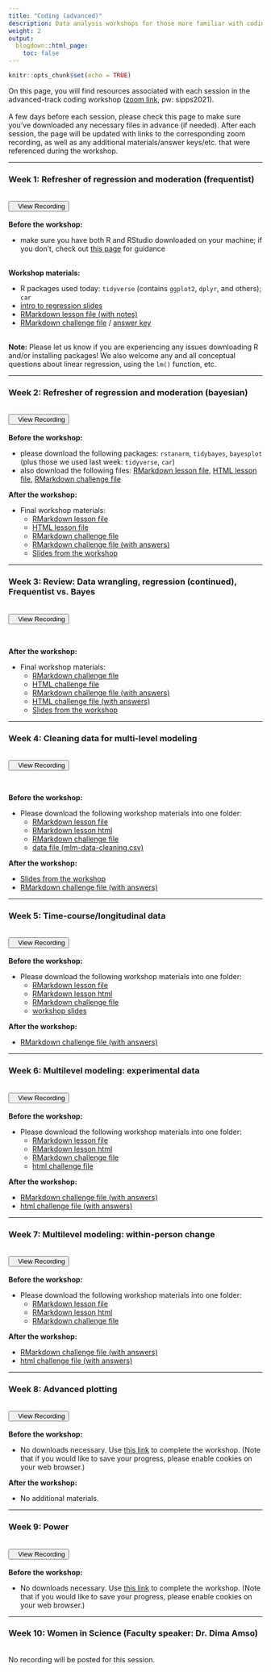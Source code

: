 ```yaml
---
title: "Coding (advanced)"
description: Data analysis workshops for those more familiar with coding principles and/or the R language.
weight: 2
output:
  blogdown::html_page:
    toc: false
---
```


```r
knitr::opts_chunk$set(echo = TRUE)
```

On this page, you will find resources associated with each session in the advanced-track coding workshop (<a href="https://columbiauniversity.zoom.us/j/96821508904?pwd=U25kdlpienRheFlyMmhKaU9JOFF1Zz09" target="_blank">zoom link</a>, pw: sipps2021).
<br><br>
A few days before each session, please check this page to make sure you've downloaded any necessary files in advance (if needed). After each session, the page will be updated with links to the corresponding zoom recording, as well as any additional materials/answer keys/etc. that were referenced during the workshop.
<hr>

### Week 1: Refresher of regression and moderation (frequentist)
<br>
<div align="center"><a href="https://columbiauniversity.zoom.us/rec/share/IP1_-EPWLHypgEt_krGjQVl5AvQzMh0YREqO460fACXVAYk-A2-t9ECSxK7eQNMl.PUsxRULkO2eFmvAH" target="_blank" style="padding-bottom:10px"><button><i class="fas fa-video"></i>&nbsp;&nbsp;&nbsp;View Recording</button></a></div>
<br>
**Before the workshop:**
<ul>
<li>make sure you have both R and RStudio downloaded on your machine; if you don't, check out [this page](https://cu-psych-computing.github.io/cu-psych-comp-tutorial/tutorials/r-core/1-programming/lessonpart0/#working-with-rstudio-1){target="_blank"} for guidance
</ul>
<br>
**Workshop materials:**
<ul>
<li>R packages used today: `tidyverse` (contains `ggplot2`, `dplyr`, and others); `car`
<li><a href="/workshop_files/coding-adv-01/lm-intro.pdf" download>intro to regression slides</a>
<li><a href="/workshop_files/coding-adv-01/lm-lesson.Rmd" download>RMarkdown lesson file (with notes)</a>
<li><a href="/workshop_files/coding-adv-01/lm-challenge-empty.Rmd" download>RMarkdown challenge file</a> / <a href="/workshop_files/coding-adv-01/lm-challenge.Rmd" download>answer key</a>
</ul>
<br>
**Note:** Please let us know if you are experiencing any issues downloading R and/or installing packages! We also welcome any and all conceptual questions about linear regression, using the `lm()` function, etc.

<hr>

### Week 2: Refresher of regression and moderation (bayesian)
<br>
<div align="center"><a href="https://columbiauniversity.zoom.us/rec/share/_tCCImF61Hm76nJJUeapi83JvSbXxC839T8W5tLw6Vd8dd16T3FoP14gSlQUVOAK.cTAe10RMrs4ZiESc" target="_blank" style="padding-bottom:10px"><button><i class="fas fa-video"></i>&nbsp;&nbsp;&nbsp;View Recording</button></a></div>
<br>
**Before the workshop:**
<ul>
<li>please download the following packages: `rstanarm`, `tidybayes`, `bayesplot` (plus those we used last week: `tidyverse`, `car`)
<li>also download the following files: <a href="/workshop_files/coding-adv-02/lm-lesson-bayes-orig.Rmd" download>RMarkdown lesson file</a>, <a href="/workshop_files/coding-adv-02/lm-lesson-bayes-orig.html" download>HTML lesson file</a>, <a href="/workshop_files/coding-adv-02/lm-challenge-bayesian-orig.Rmd" download>RMarkdown challenge file</a>
</ul>
**After the workshop:**
<ul>
<li>Final workshop materials:
<ul>
<li><a href="/workshop_files/coding-adv-02/lm-lesson-bayes.Rmd" download>RMarkdown lesson file</a> 
<li><a href="/workshop_files/coding-adv-02/lm-lesson-bayes.html" download>HTML lesson file</a>
<li><a href="/workshop_files/coding-adv-02/lm-challenge-bayesian.Rmd" download>RMarkdown challenge file</a>
<li><a href="/workshop_files/coding-adv-02/lm-challenge-answers-bayesian.Rmd" download>RMarkdown challenge file (with answers)</a>
<li><a href="/workshop_files/coding-adv-02/bayesian_regression_slides.pdf" download>Slides from the workshop</a>
</ul></ul>
<hr>

### Week 3: Review: Data wrangling, regression (continued), Frequentist vs. Bayes
<br>
<div align="center"><a href="https://columbiauniversity.zoom.us/rec/share/3e7KARJzQx8ODrypHmhehBdoK1vMzQNTNpWSMLXbN-Ewe_E0QkeJtgEoIRwrbOlp.HmgUI3uBZ8KhRtT6" target="_blank" style="padding-bottom:10px"><button><i class="fas fa-video"></i>&nbsp;&nbsp;&nbsp;View Recording</button></a></div>
<br>

**After the workshop:**
<ul>
<li>Final workshop materials:
<ul>
<li><a href="/workshop_files/coding-adv-03/bayes-challenge-2.Rmd" download>RMarkdown challenge file</a> 
<li><a href="/workshop_files/coding-adv-03/bayes-challenge-2.html" download>HTML challenge file</a>
<li><a href="/workshop_files/coding-adv-03/bayes-challenge-2_answers.Rmd" download>RMarkdown challenge file (with answers)</a> 
<li><a href="/workshop_files/coding-adv-03/bayes-challenge-2_answers.html" download>HTML challenge file (with answers)</a>
<li><a href="/workshop_files/coding-adv-03/bayes_review.pptx" download>Slides from the workshop</a>
</ul>
</ul>
<hr>

### Week 4: Cleaning data for multi-level modeling

<br>
<div align="center"><a href="https://columbiauniversity.zoom.us/rec/share/i2WtugWz4-PY0ohg6eg_cDQ6SkbPczOgjtqEW74nEv_CnosQHTYPFHCv1Y-vvpTC.8vhrEYP3OhV7Nbcd" target="_blank" style="padding-bottom:10px"><button><i class="fas fa-video"></i>&nbsp;&nbsp;&nbsp;View Recording</button></a></div>
<br>

**Before the workshop:**
<ul>
<li>Please download the following workshop materials into one folder:
<ul>
<li><a href="/workshop_files/coding-adv-04/mlm-cleaning-lesson.Rmd" download>RMarkdown lesson file</a> 
<li><a href="/workshop_files/coding-adv-04/mlm-cleaning-lesson.html" download>RMarkdown lesson html</a>
<li><a href="/workshop_files/coding-adv-04/mlm-cleaning-challenge.Rmd" download>RMarkdown challenge file</a>
<li><a href="/workshop_files/coding-adv-04/mlm-data-cleaning.csv" download>data file (mlm-data-cleaning.csv)</a>
</ul>
</ul>
**After the workshop:**
<ul>
<li><a href="/workshop_files/coding-adv-04/mlm-why-how.pptx" download>Slides from the workshop</a> 
<li><a href="/workshop_files/coding-adv-04/mlm-cleaning-challenge-answers.Rmd" download>RMarkdown challenge file (with answers)</a> 
</ul>

<hr>

### Week 5: Time-course/longitudinal data
<br>
<div align="center"><a href="https://columbiauniversity.zoom.us/rec/share/khyYO6B3RXEx1IhrHvDouMLgNa8RTtUxpS5GfolWM0X1o86rcsYWmsd-dpPTGOAJ._8yXEfwM8EmBJfgg" target="_blank" style="padding-bottom:10px"><button><i class="fas fa-video"></i>&nbsp;&nbsp;&nbsp;View Recording</button></a></div>
<br>
**Before the workshop:**
<ul>
<li>Please download the following workshop materials into one folder:
<ul>
<li><a href="/workshop_files/coding-adv-05/mlm-lesson-longitudinal.Rmd" download>RMarkdown lesson file</a> 
<li><a href="/workshop_files/coding-adv-05/mlm-lesson-longitudinal.html" download>RMarkdown lesson html</a>
<li><a href="/workshop_files/coding-adv-05/mlm-longitudinal-challenge.Rmd" download>RMarkdown challenge file</a>
<li><a href="/workshop_files/coding-adv-05/mlm-longitudinal.pdf" download>workshop slides</a>
</ul>
</ul>
**After the workshop:**
<ul>
<li><a href="/workshop_files/coding-adv-05/mlm-longitudinal-challenge_answers.Rmd" download>RMarkdown challenge file (with answers)</a> 
</ul>

<hr>

### Week 6: Multilevel modeling: experimental data
<br>
<div align="center"><a href="https://columbiauniversity.zoom.us/rec/share/D3bG3g8LlhgkCSsWhKATCEuAZpZL3gVjbxWKaaf8v9gCZZ8KpSf53gzm_OOWuV4C.5mqGh6tlAPvIeRwM" target="_blank" style="padding-bottom:10px"><button><i class="fas fa-video"></i>&nbsp;&nbsp;&nbsp;View Recording</button></a></div>
<br>
**Before the workshop:**
<ul>
<li>Please download the following workshop materials into one folder:
<ul>
<li><a href="/workshop_files/coding-adv-06/mlm_experimental_data_updated.Rmd" download>RMarkdown lesson file</a> 
<li><a href="/workshop_files/coding-adv-06/mlm_experimental_data_updated.html" download>RMarkdown lesson html</a>
<li><a href="/workshop_files/coding-adv-06/mlm_experimental_data_challenge_updated.Rmd" download>RMarkdown challenge file</a>
<li><a href="/workshop_files/coding-adv-06/mlm_experimental_data_challenge_updated.html" download>html challenge file</a>
</ul>
</ul>
**After the workshop:**
<ul>
<li><a href="/workshop_files/coding-adv-06/mlm_experimental_data_challenge_answers.Rmd" download>RMarkdown challenge file (with answers)</a>
<li><a href="/workshop_files/coding-adv-06/mlm_experimental_data_challenge_answers.html" download>html challenge file (with answers)</a>
</ul>
<hr>

### Week 7: Multilevel modeling: within-person change
<br>
<div align="center"><a href="https://columbiauniversity.zoom.us/rec/share/eWF6ZpbuDcdQUkfxxduSnf-45ApmxoJ_oTUKSegKRqfwnokmNhb_YDPKsekaUxtu.Kr8CefbLVSE7uKs4" target="_blank" style="padding-bottom:10px"><button><i class="fas fa-video"></i>&nbsp;&nbsp;&nbsp;View Recording</button></a></div>
<br>
**Before the workshop:**
<ul>
<li>Please download the following workshop materials into one folder:
<ul>
<li><a href="/workshop_files/coding-adv-07/mlm_withinperson.Rmd" download>RMarkdown lesson file</a> 
<li><a href="/workshop_files/coding-adv-07/mlm_withinperson.html" download>RMarkdown lesson html</a>
<li><a href="/workshop_files/coding-adv-07/mlm_withinperson_challenge.Rmd" download>RMarkdown challenge file</a>
</ul>
</ul>
**After the workshop:**
<ul>
<li><a href="/workshop_files/coding-adv-07/mlm_withinperson_challenge_answerkey.Rmd" download>RMarkdown challenge file (with answers)</a> 
<li><a href="/workshop_files/coding-adv-07/mlm_withinperson_challenge_answerkey.html" download>html challenge file (with answers)</a>
</ul>
<hr>

### Week 8: Advanced plotting
<br>
<div align="center"><a href="https://columbiauniversity.zoom.us/rec/share/l6QXC-xsFqGCmiNUbap7sbaUz9zYmN2LUn28SUveDLE8gxEGZI-KOtAXDjf8b6Pw.LAq7ooHlR4SEm56X" target="_blank" style="padding-bottom:10px"><button><i class="fas fa-video"></i>&nbsp;&nbsp;&nbsp;View Recording</button></a></div>
<br>
**Before the workshop:**
<ul>
<li>No downloads necessary. Use [this link](https://monicathieu.shinyapps.io/cu-sipps-ggplot-aes/){target="_blank"} to complete the workshop. (Note that if you would like to save your progress, please enable cookies on your web browser.)
</ul>
**After the workshop:**
<ul>
<li>No additional materials.
</ul>

<hr>

### Week 9: Power
<br>
<div align="center"><a href="https://columbiauniversity.zoom.us/rec/share/E_C_qLdxsxconehCTSn0vMHrhJP8RNqJPhOT97DfWVnKrREnIU5p6DLsrHwH_a2B.bGpE0d02x3zGzI0U" target="_blank" style="padding-bottom:10px"><button><i class="fas fa-video"></i>&nbsp;&nbsp;&nbsp;View Recording</button></a></div>
<br>
**Before the workshop:**
<ul>
<li>No downloads necessary. Use [this link](https://pbloom.shinyapps.io/power_demo/#section-overview){target="_blank"} to complete the workshop. (Note that if you would like to save your progress, please enable cookies on your web browser.)
</ul>

<hr>

### Week 10: Women in Science (Faculty speaker: Dr. Dima Amso)
<br>
No recording will be posted for this session.